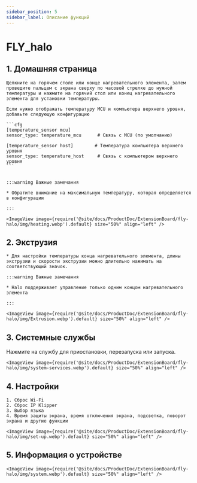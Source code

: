 ```yaml
---
sidebar_position: 5
sidebar_label: Описание функций
---
```





# FLY_halo

## 1. Домашняя страница

    Щелкните на горячем столе или конце нагревательного элемента, затем проведите пальцем с экрана сверху по часовой стрелке до нужной температуры и нажмите на горячий стол или конец нагревательного элемента для установки температуры.

    Если нужно отображать температуру MCU и компьютера верхнего уровня, добавьте следующую конфигурацию

    ```cfg
    [temperature_sensor mcu]
    sensor_type: temperature_mcu      # Связь с MCU (по умолчанию)

    [temperature_sensor host]        # Температура компьютера верхнего уровня
    sensor_type: temperature_host     # Связь с компьютером верхнего уровня
    ```


    :::warning Важные замечания

    * Обратите внимание на максимальную температуру, которая определяется в конфигурации

    :::

    <ImageView image={require('@site/docs/ProductDoc/ExtensionBoard/fly-halo/img/heating.webp').default} size="50%" align="left" />


## 2. Экструзия

    * Для настройки температуры конца нагревательного элемента, длины экструзии и скорости экструзии можно длительно нажимать на соответствующий значок.

    :::warning Важные замечания

    * Halo поддерживает управление только одним концом нагревательного элемента

    :::

    <ImageView image={require('@site/docs/ProductDoc/ExtensionBoard/fly-halo/img/Extrusion.webp').default} size="50%" align="left" />

## 3. Системные службы

Нажмите на службу для приостановки, перезапуска или запуска.

    <ImageView image={require('@site/docs/ProductDoc/ExtensionBoard/fly-halo/img/system-services.webp').default} size="50%" align="left" />

## 4. Настройки

    1. Сброс Wi-Fi
    2. Сброс IP Klipper
    3. Выбор языка
    4. Время защиты экрана, время отключения экрана, подсветка, поворот экрана и другие функции

    <ImageView image={require('@site/docs/ProductDoc/ExtensionBoard/fly-halo/img/set-up.webp').default} size="50%" align="left" />

## 5. Информация о устройстве
    <ImageView image={require('@site/docs/ProductDoc/ExtensionBoard/fly-halo/img/system.webp').default} size="50%" align="left" />
